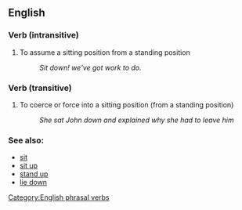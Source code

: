 == English ==
=== Verb (intransitive) ===

# To assume a sitting position from a standing position 
#: ''Sit down!  we've got work to do.''

=== Verb (transitive) ===

# To coerce or force into a sitting position (from a standing position)
#: ''She sat John down and explained why she had to leave him''

=== See also: ===

* [[sit]]
* [[sit up]]
* [[stand up]]
* [[lie down]]

[[Category:English phrasal verbs]]